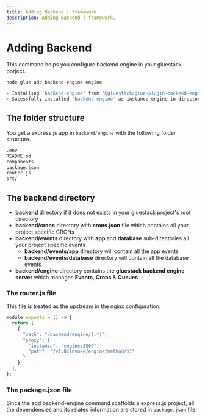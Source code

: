 ```yaml
---
title: Adding Backend | framework
description: Adding Backend | framework.
---
```



<Meta title="Getting started/Adding Backend" />

# Adding Backend

This command helps you configure backend engine in your gluestack porject.

```bash
node glue add backend-engine engine

> Installing 'backend-engine' from '@gluestack/glue-plugin-backend-engine'
> Sucessfully installed 'backend-engine' as instance engine in directory './backend/engine'
```

## **The folder structure**

You get a express.js app in `backend/engine` with the following folder structure.

```bash
.env
README.md
components
package.json
router.js
src/
```

## The **backend directory**

- **backend** directory if it does not exists in your gluestack project's root directory
- **backend/crons** directory with **crons.json** file which contains all your project specific CRONs
- **backend/events** directory with **app** and **database** sub-directories all your project specific events
    - **backend/events/app** directory will contain all the app events
    - **backend/events/database** directory will contain all the database events
- **backend/engine** directory contains the **gluestack backend engine server** which manages **Events**, **Crons** & **Queues**

### **The router.js file**

This file is treated as the upstream in the nginx configuration.

```jsx
module.exports = () => {
  return [
    {
      "path": "/backend/engine/(.*)",
      "proxy": {
        "instance": "engine:3500",
        "path": "/v1.0/invoke/engine/method/$1"
      }
    }
  ];
};
```

### **The package.json file**

Since the add backend-engine command scaffolds a express.js project, all the dependencies and its related information are stored in `package.json` file.

